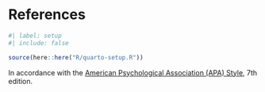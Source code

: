 <!-- %:::% .common h1 begin %:::% -->
# References {.unnumbered}
<!-- %:::% .common h1 end %:::% -->

```r
#| label: setup
#| include: false

source(here::here("R/quarto-setup.R"))
```

In accordance with the [American Psychological Association (APA) Style](https://apastyle.apa.org/), 7th edition.

::: {#refs}
:::
